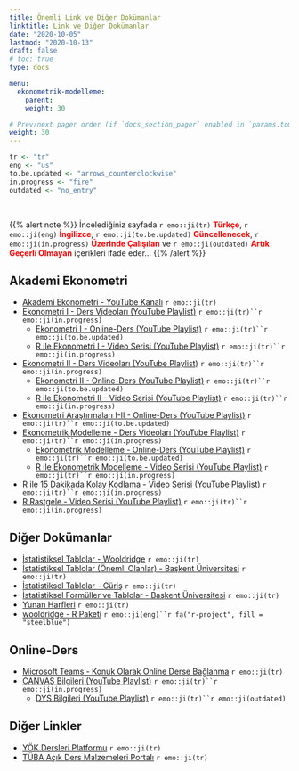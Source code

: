 ```yaml
---
title: Önemli Link ve Diğer Dokümanlar
linktitle: Link ve Diğer Dokümanlar
date: "2020-10-05"
lastmod: "2020-10-13"
draft: false
# toc: true
type: docs

menu:
  ekonometrik-modelleme:
    parent: 
    weight: 30

# Prev/next pager order (if `docs_section_pager` enabled in `params.toml`)
weight: 30
---
```


```r
tr <- "tr"
eng <- "us"
to.be.updated <- "arrows_counterclockwise"
in.progress <- "fire"
outdated <- "no_entry"
```

<br>

{{% alert note %}}
İncelediğiniz sayfada `r emo::ji(tr)` <font color="red">**Türkçe**</font>, `r emo::ji(eng)` <font color="red">**İngilizce**</font>, `r emo::ji(to.be.updated)` <font color="red">**Güncellenecek**</font>, `r emo::ji(in.progress)` <font color="red">**Üzerinde Çalışılan**</font> ve `r emo::ji(outdated)` <font color="red">**Artık Geçerli Olmayan**</font> içerikleri ifade eder...
{{% /alert %}}

## Akademi Ekonometri
- [Akademi Ekonometri - YouTube Kanalı](https://www.youtube.com/c/AkademiEkonometri) `r emo::ji(tr)`
- [Ekonometri I - Ders Videoları (YouTube Playlist)](https://www.youtube.com/playlist?list=PLGdlUqXbpitlqshWDBUxxktcyDo8V4BvN) `r emo::ji(tr)``r emo::ji(in.progress)`
    + [Ekonometri I - Online-Ders (YouTube Playlist)](https://www.youtube.com/playlist?list=PLGdlUqXbpitkkBYmrluukSunncmvL7JSF) `r emo::ji(tr)``r emo::ji(to.be.updated)`
    + [R ile Ekonometri I - Video Serisi (YouTube Playlist)](https://www.youtube.com/playlist?list=PLGdlUqXbpitlwPLlG1nEh7TczOXZrYw-9) `r emo::ji(tr)``r emo::ji(in.progress)`
- [Ekonometri II - Ders Videoları (YouTube Playlist)](https://www.youtube.com/playlist?list=PLGdlUqXbpitlL_CbPiev5Lu0j3dKvQq7x) `r emo::ji(tr)``r emo::ji(in.progress)`
    + [Ekonometri II - Online-Ders (YouTube Playlist)](https://www.youtube.com/playlist?list=PLGdlUqXbpitmWlaoQxv-_3bGhKG8C7FOX) `r emo::ji(tr)``r emo::ji(to.be.updated)`
    + [R ile Ekonometri II - Video Serisi (YouTube Playlist)](https://www.youtube.com/playlist?list=PLGdlUqXbpitkl1NkezEC8S9FEyBufaK13) `r emo::ji(tr)``r emo::ji(in.progress)`
- [Ekonometri Araştırmaları I-II - Online-Ders (YouTube Playlist)](https://www.youtube.com/playlist?list=PLGdlUqXbpitlLsjTiK61hgnvcf4SnNoit) `r emo::ji(tr)``r emo::ji(to.be.updated)`
- [Ekonometrik Modelleme - Ders Videoları (YouTube Playlist)](https://www.youtube.com/playlist?list=PLGdlUqXbpitmX4rFuzwEPV6LwSIkW2wfi) `r emo::ji(tr)``r emo::ji(in.progress)`
    + [Ekonometrik Modelleme - Online-Ders (YouTube Playlist)](https://www.youtube.com/playlist?list=PLGdlUqXbpitk83Yi1sMWWviJXi2oeUTiS) `r emo::ji(tr)``r emo::ji(to.be.updated)`
    + [R ile Ekonometrik Modelleme - Video Serisi (YouTube Playlist)](https://www.youtube.com/playlist?list=PLGdlUqXbpitk5XQXH9JYm81CJrr4o9Zhl) `r emo::ji(tr)``r emo::ji(in.progress)`
- [R ile 15 Dakikada Kolay Kodlama - Video Serisi (YouTube Playlist)](https://www.youtube.com/playlist?list=PLGdlUqXbpitml03Ea8sOjblldkZW-XU5J) `r emo::ji(tr)``r emo::ji(in.progress)`
- [R Rastgele - Video Serisi (YouTube Playlist)](https://www.youtube.com/playlist?list=PLGdlUqXbpitlK87V9m6L0hT2jfKmWkNct) `r emo::ji(tr)``r emo::ji(in.progress)`

## Diğer Dokümanlar
- [İstatistiksel Tablolar - Wooldridge](`r paste0(ekonometri.i.path, "Istatistiksel Tablolar - Wooldridge.pdf")`) `r emo::ji(tr)`
- [İstatistiksel Tablolar (Önemli Olanlar) - Başkent Üniversitesi](`r paste0(ekonometri.i.path, "Istatistiksel Tablolar (Onemli Olanlar) - Baskent Universitesi.pdf")`) `r emo::ji(tr)`
- [İstatistiksel Tablolar - Güriş](`r paste0(ekonometri.i.path, "Istatistiksel Tablolar - Guris.pdf")`) `r emo::ji(tr)`
- [İstatistiksel Formüller ve Tablolar - Başkent Üniversitesi](`r paste0(ekonometri.i.path, "Istatistiksel Formuller ve Tablolar - Baskent Universitesi.pdf")`) `r emo::ji(tr)`
- [Yunan Harfleri](`r paste0(ekonometri.i.path, "Yunan Harfleri.pdf")`) `r emo::ji(tr)`
- [wooldridge - R Paketi](`r paste0(ekonometri.i.path, "Package - wooldridge.pdf")`) `r emo::ji(eng)``r fa("r-project", fill = "steelblue")`

## Online-Ders
- [Microsoft Teams - Konuk Olarak Online Derse Bağlanma](https://www.youtube.com/watch?v=dP1UaNDRJxY&list=PLGdlUqXbpitlLsjTiK61hgnvcf4SnNoit&index=1) `r emo::ji(tr)`
- [CANVAS Bilgileri (YouTube Playlist)](https://www.youtube.com/playlist?list=PLGdlUqXbpitlVeoJ4snHehOPvoB-7T0ar) `r emo::ji(tr)``r emo::ji(in.progress)`
    - [DYS Bilgileri (YouTube Playlist)](https://www.youtube.com/playlist?list=PLGdlUqXbpitnUtMAi-Xi-q79LA4lG0Bbe) `r emo::ji(tr)``r emo::ji(outdated)`

## Diğer Linkler
- [YÖK Dersleri Platformu](https://yokdersleri.yok.gov.tr/) `r emo::ji(tr)`
- [TÜBA Açık Ders Malzemeleri Portalı](https://acikders.tuba.gov.tr/) `r emo::ji(tr)`
